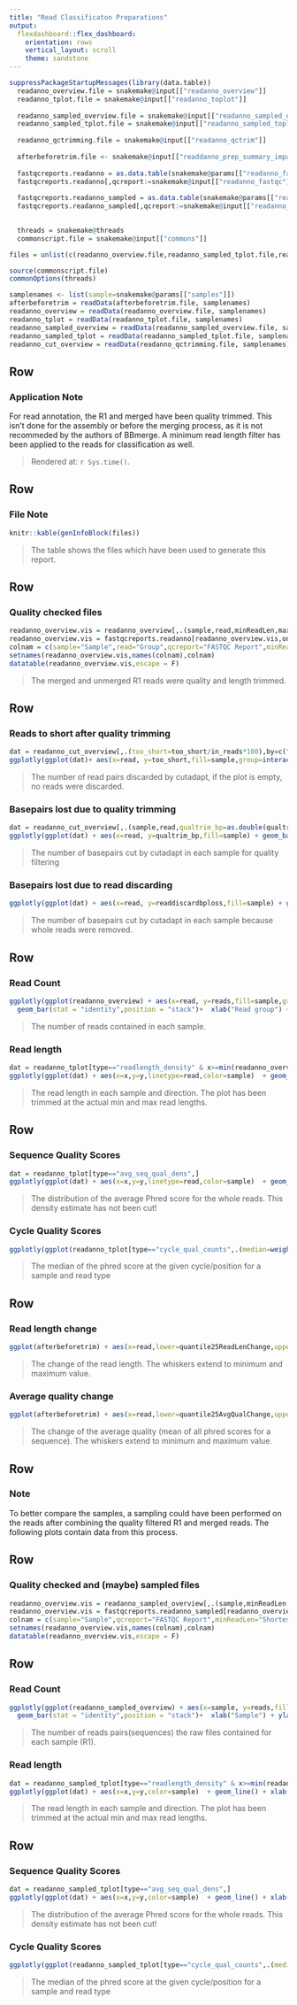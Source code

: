 ```yaml
---
title: "Read Classificaton Preparations"
output: 
  flexdashboard::flex_dashboard:
    orientation: rows
    vertical_layout: scroll
    theme: sandstone
---
```


```r
suppressPackageStartupMessages(library(data.table))
  readanno_overview.file = snakemake@input[["readanno_overview"]]
  readanno_tplot.file = snakemake@input[["readanno_toplot"]]
  
  readanno_sampled_overview.file = snakemake@input[["readanno_sampled_overview"]]
  readanno_sampled_tplot.file = snakemake@input[["readanno_sampled_toplot"]]
  
  readanno_qctrimming.file = snakemake@input[["readanno_qctrim"]]
  
  afterbeforetrim.file <- snakemake@input[["readdanno_prep_summary_impact"]]
  
  fastqcreports.readanno = as.data.table(snakemake@params[["readanno_fastqc"]])
  fastqcreports.readanno[,qcreport:=snakemake@input[["readanno_fastqc"]]]
  
  fastqcreports.readanno_sampled = as.data.table(snakemake@params[["readanno_sampled_fastqc"]])
  fastqcreports.readanno_sampled[,qcreport:=snakemake@input[["readanno_sampled_fastqc"]]]

  
  threads = snakemake@threads
  commonscript.file = snakemake@input[["commons"]]

files = unlist(c(readanno_overview.file,readanno_sampled_tplot.file,readanno_sampled_overview.file,readanno_tplot.file,readanno_qctrimming.file,afterbeforetrim.file))

source(commonscript.file)
commonOptions(threads)

samplenames <- list(sample=snakemake@params[["samples"]])
afterbeforetrim = readData(afterbeforetrim.file, samplenames)
readanno_overview = readData(readanno_overview.file, samplenames)
readanno_tplot = readData(readanno_tplot.file, samplenames)
readanno_sampled_overview = readData(readanno_sampled_overview.file, samplenames)
readanno_sampled_tplot = readData(readanno_sampled_tplot.file, samplenames)
readanno_cut_overview = readData(readanno_qctrimming.file, samplenames)

```

Row
--------------------------------------

### Application Note

For read annotation, the R1 and merged have been quality trimmed. This isn't done for the assembly or before the merging process, as it is not recommeded by the authors of BBmerge. A minimum read length filter has been applied to the reads for classification as well.

> Rendered at: `r Sys.time()`.

Row
--------------------------------------

### File Note

```r
knitr::kable(genInfoBlock(files))

```
> The table shows the files which have been used to generate this report.



Row
--------------------------------------


### Quality checked files

```r
readanno_overview.vis = readanno_overview[,.(sample,read,minReadLen,maxReadLen,reads)]
readanno_overview.vis = fastqcreports.readanno[readanno_overview.vis,on=c("sample","read")]
colnam = c(sample="Sample",read="Group",qcreport="FASTQC Report",minReadLen="Shortest Read [bp]",maxReadLen="Longest Read [bp]",reads="Number of read pairs")
setnames(readanno_overview.vis,names(colnam),colnam)
datatable(readanno_overview.vis,escape = F)
```

> The merged and unmerged R1 reads were quality and length trimmed.

Row
--------------------------------------

### Reads to short after quality trimming

```r
dat = readanno_cut_overview[,.(too_short=too_short/in_reads*100),by=c("sample","read")]
ggplotly(ggplot(dat)+ aes(x=read, y=too_short,fill=sample,group=interaction(sample,read)) + geom_bar(stat="identity",position = "dodge") + xlab ("Read group") + ylab("Discarded Reads") +labs(fill="Sample")+ scale_y_continuous(labels = function(x) paste0(x, "%")))
```

>The number of read pairs discarded by cutadapt, if the plot is empty, no reads were discarded.

### Basepairs lost due to quality trimming

```r
dat = readanno_cut_overview[,.(sample,read,qualtrim_bp=as.double(qualtrim_bp/in_bp*1000),readdiscardbploss=as.double((in_bp-out_bp-qualtrim_bp)/in_bp*1000))]
ggplotly(ggplot(dat) + aes(x=read, y=qualtrim_bp,fill=sample) + geom_bar(stat="identity",position="dodge") + xlab("Read group") + ylab("Basepairs cut")+ scale_y_continuous(labels = function(x) paste0(x, "‰"))+labs(fill="Sample"))
```


> The number of basepairs cut by cutadapt in each sample for quality filtering

### Basepairs lost due to read discarding

```r
ggplotly(ggplot(dat) + aes(x=read, y=readdiscardbploss,fill=sample) + geom_bar(stat="identity",position="dodge") + xlab("Read group") + ylab("Basepairs cut")+ scale_y_continuous(labels = function(x) paste0(x, "‰"))+labs(fill="Sample"))
```


> The number of basepairs cut by cutadapt in each sample because whole reads were removed. 

Row
--------------------------------------

### Read Count

```r
ggplotly(ggplot(readanno_overview) + aes(x=read, y=reads,fill=sample,group=interaction(sample,read)) + 
  geom_bar(stat = "identity",position = "stack")+  xlab("Read group") + ylab("Number of Reads")+labs(fill="Sample"))
```

>The number of reads contained in each sample.

### Read length

```r
dat = readanno_tplot[type=="readlength_density" & x>=min(readanno_overview$minReadLen) & x<=max(readanno_overview$maxReadLen),]
ggplotly(ggplot(dat) + aes(x=x,y=y,linetype=read,color=sample)  + geom_line() + xlab("Read Length in bp") + ylab("Density Estimate") +theme(legend.title = element_blank())) 
```

> The read length in each sample and direction. The plot has been trimmed at the actual min and max read lengths.


Row
--------------------------------------

### Sequence Quality Scores

```r
dat = readanno_tplot[type=="avg_seq_qual_dens",]
ggplotly(ggplot(dat) + aes(x=x,y=y,linetype=read,color=sample)  + geom_line() + xlab("Average Phred Score for a whole read") + ylab("Density Estimate") +theme(legend.title = element_blank())) 
```

> The distribution of the average Phred score for the whole reads. This density estimate has not been cut!


### Cycle Quality Scores

```r
ggplotly(ggplot(readanno_tplot[type=="cycle_qual_counts",.(median=weightedMedian(y,z)),by=c("sample","read","x")]) + aes(x=x,y=median,color=sample,linetype=read) +geom_line()+ ylab( "Median phred score")+xlab("Cycle")+theme(legend.title = element_blank()))
```

> The median of the phred score at the given cycle/position for a sample and read type

Row
------------------------------------

### Read length change

```r
ggplot(afterbeforetrim) + aes(x=read,lower=quantile25ReadLenChange,upper=quantile75ReadLenChange,middle=medianReadLenChange,ymin=minReadLenChange,ymax=maxReadLenChange,group=interaction(sample,read),fill=sample) + geom_boxplot(stat="identity",position = "dodge")+ xlab ("Read group") +ylab("Read length change in bp")+labs(fill="Sample")+theme(legend.position = "bottom")
```

>The change of the read length. The whiskers extend to minimum and maximum value.

### Average quality change

```r
ggplot(afterbeforetrim) + aes(x=read,lower=quantile25AvgQualChange,upper=quantile75AvgQualChange,middle=medianAvgQualChange,ymin=minAvgQualChange,ymax=maxAvgQualChange,group=interaction(sample,read),fill=sample) + geom_boxplot(stat="identity",position = "dodge")+ xlab ("Read group") +ylab("Average Sequence Quality change")+labs(fill="Sample")+theme(legend.position = "bottom")
```

>The change of the average quality (mean of all phred scores for a sequence). The whiskers extend to minimum and maximum value.

Row
--------------------------------------

### Note

To better compare the samples, a sampling could have been performed on the reads after combining the quality filtered R1 and merged reads. The following plots contain data from this process.


Row
--------------------------------------


### Quality checked and (maybe) sampled files

```r
readanno_overview.vis = readanno_sampled_overview[,.(sample,minReadLen,maxReadLen,reads)]
readanno_overview.vis = fastqcreports.readanno_sampled[readanno_overview.vis,on=c("sample")]
colnam = c(sample="Sample",qcreport="FASTQC Report",minReadLen="Shortest Read [bp]",maxReadLen="Longest Read [bp]",reads="Number of read pairs")
setnames(readanno_overview.vis,names(colnam),colnam)
datatable(readanno_overview.vis,escape = F)
```

Row
--------------------------------------

### Read Count

```r
ggplotly(ggplot(readanno_sampled_overview) + aes(x=sample, y=reads,fill=sample,group=sample) + 
  geom_bar(stat = "identity",position = "stack")+  xlab("Sample") + ylab("Number of Reads") + labs(fill="Sample"))
```

>The number of reads pairs(sequences) the raw files contained for each sample (R1).

### Read length

```r
dat = readanno_sampled_tplot[type=="readlength_density" & x>=min(readanno_sampled_overview$minReadLen) & x<=max(readanno_sampled_overview$maxReadLen),]
ggplotly(ggplot(dat) + aes(x=x,y=y,color=sample)  + geom_line() + xlab("Read Length in bp") + ylab("Density Estimate") +theme(legend.title = element_blank())) 
```

> The read length in each sample and direction. The plot has been trimmed at the actual min and max read lengths.

Row
--------------------------------------

### Sequence Quality Scores

```r
dat = readanno_sampled_tplot[type=="avg_seq_qual_dens",]
ggplotly(ggplot(dat) + aes(x=x,y=y,color=sample)  + geom_line() + xlab("Average Phred Score for a whole read") + ylab("Density Estimate") +theme(legend.title = element_blank())) 
```

> The distribution of the average Phred score for the whole reads. This density estimate has not been cut!


### Cycle Quality Scores

```r
ggplotly(ggplot(readanno_sampled_tplot[type=="cycle_qual_counts",.(median=weightedMedian(y,z)),by=c("sample","x")]) + aes(x=x,y=median,color=sample) +geom_line()+ ylab( "Median phred score")+xlab("Cycle")+theme(legend.title = element_blank()))
```

> The median of the phred score at the given cycle/position for a sample and read type
